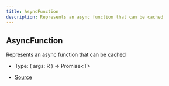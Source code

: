 ```yaml
---
title: AsyncFunction
description: Represents an async function that can be cached
---
```


## AsyncFunction

Represents an async function that can be cached

- Type: (
  args: R
  ) => Promise\<T>

- [Source](https://github.com/underctrl-io/commandkit/blob/f8cc07d11d2ae5ed7f529adff1649936223e27b2/packages/commandkit/src/cache/cache.ts#L38)
